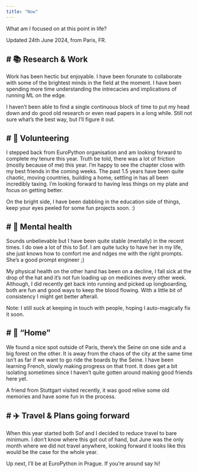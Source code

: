 ```yaml
---
title: "Now"
---
```


What am I focused on at this point in life?

Updated 24th June 2024, from Paris, FR.

# 📚 Research & Work
---

Work has been hectic but enjoyable. I have been forunate to collaborate with some of the brightest minds in the field at the moment.
I have been spending more time understanding the intrecacies and implications of running ML on the edge.

I haven't been able to find a single continuous block of time to put my head down and do good old research or even read papers in a long while. Still not sure what's the best way, but I'll figure it out.

# 🙌 Volunteering
---

I stepped back from EuroPython organisation and am looking forward to complete my tenure this year. Truth be told, there was a lot of friction (mostly because of me) this year. I'm happy to see the chapter close with my best friends in the coming weeks.
The past 1.5 years have been quite chaotic, moving countries, building a home, settling in has all been incredibly taxing. I'm looking forward to having less things on my plate and focus on getting better.

On the bright side, I have been dabbling in the education side of things, keep your eyes peeled for some fun projects soon. :)

# 🧠 Mental health
---

Sounds unbelievable but I have been quite stable (mentally) in the recent times. I do owe a lot of this to Sof. I am quite lucky to have her in my life, she just knows how to comfort me and ndges me with the right prompts. She's a good prompt engineer ;)

My physical health on the other hand has been on a decline, I fall sick at the drop of the hat and it's not fun loading up on medicines every other week.
Although, I did recently get back into running and picked up longboarding, both are fun and good ways to keep the blood flowing. With a little bit of consistency I might get better afterall.

Note: I still suck at keeping in touch with people, hoping I auto-magically fix it soon.

# 🏡 “Home”
---

We found a nice spot outside of Paris, there's the Seine on one side and a big forest on the other. It is away from the chaos of the city at the same time isn't as far if we want to go ride the boards by the Seine.
I have been learning French, slowly making progress on that front. It does get a bit isolating sometimes since I haven't quite gotten around making good friends here yet.

A friend from Stuttgart visited recently, it was good relive some old memories and have some fun in the process.

# ✈️ Travel & Plans going forward
---

When this year started both Sof and I decided to reduce travel to bare minimum. I don't know where this got out of hand, but June was the only month where we did not travel anywhere, looking forward it looks like this would be the case for the whole year.

Up next, I'll be at EuroPython in Prague. If you're around say hi!

